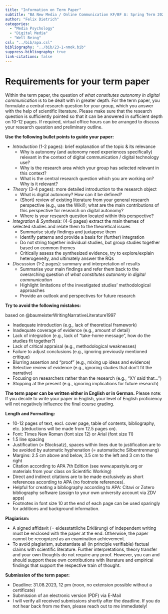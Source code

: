 ```yaml
---
title: "Information on Term Paper"
subtitle: "BA New Media / Online Communication KF/BF A: Spring Term 2023"
author: "Felix Dietrich"
categories:
  - "Media Psychology"
  - "Digital Media"
  - "Well Being"
csl: "../bib/apa.csl"
bibliography: "../bib/23-1-nmok.bib"
suppress-bibliography: true
link-citations: false
---
```


# Requirements for your term paper

Within the term paper, the question of *what constitutes autonomy in digital communication* is to be dealt with in greater depth. For the term paper, you formulate a central research question for your group, which you answer with the help of scientific literature. Please make sure that the research question is sufficiently pointed so that it can be answered in sufficient depth on 10-12 pages. If required, virtual office hours can be arranged to discuss your research question and preliminary outline.

**Use the following bullet points to guide your paper:**

- *Introduction* (1-2 pages): brief explanation of the topic & its relevance
  - Why is autonomy (and autonomy need experiences specifically) relevant in the context of digital communication / digital technology use?
  - Why is the research area which your group has selected relevant in this context?
  - What is the central research question which you are working on? Why is it relevant?
- *Theory* (3-4 pages): more detailed introduction to the research object
  - What is digital autonomy? How can it be defined?
  - (Short) review of existing literature from your general research perspective (e.g., use the Wiki!); what are the main contributions of this perspective for research on digital autonomy?
  - Where is your research question located within this perspective?
- *Integration & Synthesis:* (4-6 pages) extract the main themes of selected studies and relate them to the theoretical issues
  - Summarise study findings and juxtapose them
  - Identify patterns and provide a basis for (further) integration
  - Do not string together individual studies, but group studies together based on common themes
  - Critically assess the synthesized evidence, try to explore/explain heterogeneity, and ultimately answer the RQs
- *Discussion* (1-2 pages): summary and interpretation of results
  - Summarise your main findings and refer them back to the overarching question of *what constitutes autonomy in digital communication*
  - Highlight limitations of the investigated studies' methodological approaches
  - Provide an outlook and perspectives for future research

**Try to avoid the following mistakes:**

based on @baumeisterWritingNarrativeLiterature1997

- Inadequate introduction (e.g., lack of theoretical framework)
- Inadequate coverage of evidence (e.g., amount of detail)
- Lack of integration (e.g., lack of "take-home message", how do the studies fit together?)
- Lack of critical appraisal (e.g., methodological weaknesses)
- Failure to adjust conclusions (e.g., ignoring previously mentioned critique)
- Blurring assertion and "proof" (e.g., mixing up ideas and evidence)
- Selective review of evidence (e.g., ignoring studies that don't fit the narrative)
- Focusing on researchers rather than the research (e.g., "XY said that...")
- Stopping at the present (e.g., ignoring implications for future research)

**The term paper can be written either in English or in German.** Please note: If you decide to write your paper in English, your level of English proficiency will not negatively influence the final course grading.

**Length and Formatting:**

- 10-12 pages of text, excl. cover page, table of contents, bibliography, etc. (deductions will be made from 12.5 pages on).
- Font: Times New Roman (font size 12) or Arial (font size 11)
- 1.5 line spacing
- Justification (= Blocksatz), spaces within lines due to justification are to be avoided by automatic hyphenation (= automatische Silbentrennung)
- Margins: 2.5 cm above and below, 3.5 cm to the left and 3 cm to the right
- Citation according to APA 7th Edition (see www.apastyle.org or materials from your class on Scientific Working)
- Direct and indirect citations are to be made exclusively as short references according to APA (no footnote references).
- Helpful for creating a bibliography according to APA: Citavi or Zotero bibliography software (assign to your own university account via ZDV apps)
- Footnotes in font size 10 at the end of each page can be used sparingly for additions and background information.

**Plagiarism:**

- A signed affidavit (= eidesstattliche Erklärung) of independent writing must be enclosed with the paper at the end. Otherwise, the paper cannot be recognized as an examination achievement.
- To avoid plagiarism, substantiate all (in principle verifiable) factual claims with scientific literature. Further interpretations, theory transfer and your own thoughts do not require any proof. However, you can and should support these own contributions with literature and empirical findings that support the respective train of thought.

**Submission of the term paper:**

- Deadline: 31.08.2023, 12 pm (noon, no extension possible without a certificate)
- Submission of an electronic version (PDF) via E-Mail
- I will verify all received submissions shortly after the deadline. If you do not hear back from me then, please reach out to me immediately!


